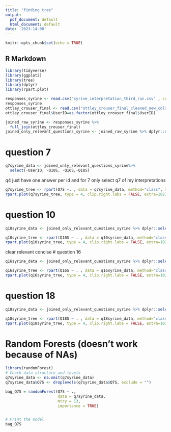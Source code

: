 ```yaml
---
title: "finding tree"
output:
  pdf_document: default
  html_document: default
date: '2023-14-08'
---
```


```r
knitr::opts_chunk$set(echo = TRUE)
```

## R Markdown

```r
library(tidyverse)
library(ggplot2)
library(tree)
library(dplyr)
library(rpart.plot)
```

```r
responses_syrine <- read.csv("syrine_interpretation_third_run.csv" , colClasses=c(rep('factor', 9)))
responses_syrine
ottley_crouser_final <- read.csv("ottley_crouser_final_cleaned_new_cols.csv")
ottley_crouser_final$UserID=as.factor(ottley_crouser_final$UserID)

joined_raw_syrine <- responses_syrine %>% 
  full_join(ottley_crouser_final)
joined_only_relevant_questions_syrine <- joined_raw_syrine %>% dplyr::select(-c(Q6, Q7,Q8, Q9,Q10, Q16, Q18, Q19, Q20))


```
# question 7
```r
q7syrine_data <- joined_only_relevant_questions_syrine%>%
  select(-UserID, -Q10S, -Q16S,-Q18S)
```

q4 just have one answer per id and for 7 only select q7 of my interpretations



```r

q7syrine_tree <- rpart(Q7S ~. , data = q7syrine_data, method="class", minsplit=8)
rpart.plot(q7syrine_tree, type = 4, clip.right.labs = FALSE, extra=102)

```
# question 10
```r
q10syrine_data <- joined_only_relevant_questions_syrine %>% dplyr::select(-c(1,2,4,5)) 
```

```r
q10syrine_tree <- rpart(Q10S ~ . , data = q10syrine_data, method="class",minsplit=8)
rpart.plot(q10syrine_tree, type = 4, clip.right.labs = FALSE, extra=102)

```
clear relevant concise
# question 16
```r
q16syrine_data <- joined_only_relevant_questions_syrine %>% dplyr::select(-c(1,2,3,5)) 
```

```r
q16syrine_tree <- rpart(Q16S ~ . , data = q16syrine_data, method="class",minsplit=8)
rpart.plot(q16syrine_tree, type = 4, clip.right.labs = FALSE, extra=102)

```
# question 18
```r
q18syrine_data <- joined_only_relevant_questions_syrine %>% dplyr::select(-c(1,2,3,4)) 
```

```r
q18syrine_tree <- rpart(Q18S ~ . , data = q18syrine_data, method="class", minsplit=8)
rpart.plot(q18syrine_tree, type = 4, clip.right.labs = FALSE, extra=102)

```
# Random Forests (doesn't work because of NAs)
```r
library(randomForest)
# Check data structure and levels
q7syrine_data <- na.omit(q7syrine_data)
q7syrine_data$Q7S <- droplevels(q7syrine_data$Q7S, exclude = "")

bag_Q7S = randomForest(Q7S ~ ., 
                       data = q7syrine_data, 
                       mtry = 13, 
                       importance = TRUE)


# Print the model
bag_Q7S


```

